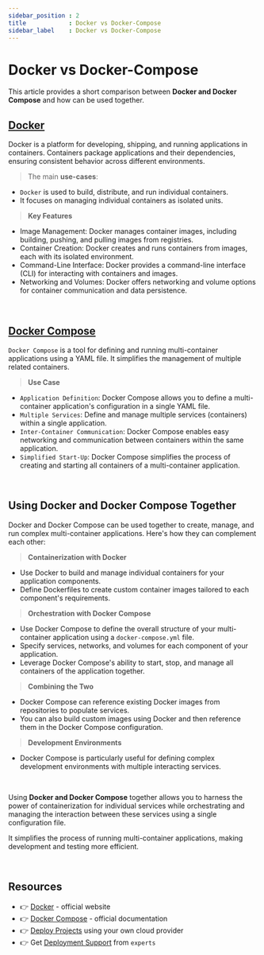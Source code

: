 ```yaml
---
sidebar_position : 2
title            : Docker vs Docker-Compose
sidebar_label    : Docker vs Docker-Compose
---
```


# Docker vs Docker-Compose

This article provides a short comparison between **Docker and Docker Compose** and how can be used together.

## [Docker](https://www.docker.com/)

Docker is a platform for developing, shipping, and running applications in containers. 
Containers package applications and their dependencies, ensuring consistent behavior across different environments.

> The main **use-cases**: 

- `Docker` is used to build, distribute, and run individual containers.
- It focuses on managing individual containers as isolated units.

> **Key Features**

- Image Management: Docker manages container images, including building, pushing, and pulling images from registries.
- Container Creation: Docker creates and runs containers from images, each with its isolated environment.
- Command-Line Interface: Docker provides a command-line interface (CLI) for interacting with containers and images.
- Networking and Volumes: Docker offers networking and volume options for container communication and data persistence.

<br />

## [Docker Compose](https://docs.docker.com/compose/)

`Docker Compose` is a tool for defining and running multi-container applications using a YAML file. It simplifies the management of multiple related containers.

> **Use Case**

- `Application Definition`: Docker Compose allows you to define a multi-container application's configuration in a single YAML file.
- `Multiple Services`: Define and manage multiple services (containers) within a single application.
- `Inter-Container Communication`: Docker Compose enables easy networking and communication between containers within the same application.
- `Simplified Start-Up`: Docker Compose simplifies the process of creating and starting all containers of a multi-container application.

<br />

## Using Docker and Docker Compose Together

Docker and Docker Compose can be used together to create, manage, and run complex multi-container applications. Here's how they can complement each other:

> **Containerization with Docker**

- Use Docker to build and manage individual containers for your application components.
- Define Dockerfiles to create custom container images tailored to each component's requirements.

> **Orchestration with Docker Compose**

- Use Docker Compose to define the overall structure of your multi-container application using a `docker-compose.yml` file.
- Specify services, networks, and volumes for each component of your application.
- Leverage Docker Compose's ability to start, stop, and manage all containers of the application together.

> **Combining the Two**

- Docker Compose can reference existing Docker images from repositories to populate services.
- You can also build custom images using Docker and then reference them in the Docker Compose configuration.

> **Development Environments**

- Docker Compose is particularly useful for defining complex development environments with multiple interacting services.

<br />

Using **Docker and Docker Compose** together allows you to harness the power of containerization for individual services while orchestrating and managing the interaction between these services using a single configuration file. 

It simplifies the process of running multi-container applications, making development and testing more efficient.

<br />

## Resources

- 👉 [Docker](https://www.docker.com/) - official website
- 👉 [Docker Compose](https://docs.docker.com/compose/) - official documentation
- 👉 [Deploy Projects](https://deploypro.dev/) using your own cloud provider
- 👉 Get [Deployment Support](https://deploypro.dev/support/) from `experts` 

